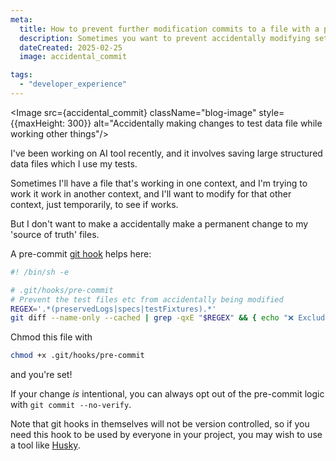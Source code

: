 ```yaml
---
meta:
  title: How to prevent further modification commits to a file with a pre-commit hook
  description: Sometimes you want to prevent accidentally modifying sets of test fixtures etc. Use this simple pre-commit hook to prevent it. 
  dateCreated: 2025-02-25
  image: accidental_commit

tags:  
  - "developer_experience"
---
```



<Image src={accidental_commit} className="blog-image" style={{maxHeight: 300}} alt="Accidentally making changes to test data file while working other things"/>

I've been working on AI tool recently, and it involves saving large structured data files which I use my tests. 

Sometimes I'll have a file that's working in one context, and I'm trying to work it work in another context, and I'll want to modify for that other context, just temporarily, to see if works. 

But I don't want to make a accidentally make a permanent change to my 'source of truth' files. 

A pre-commit [git hook](https://git-scm.com/book/ms/v2/Customizing-Git-Git-Hooks) helps here: 

```sh
#! /bin/sh -e

# .git/hooks/pre-commit
# Prevent the test files etc from accidentally being modified 
REGEX='.*(preservedLogs|specs|testFixtures).*'
git diff --name-only --cached | grep -qxE "$REGEX" && { echo "❌ Excluded file included in the commit:"; git diff --name-only --cached | grep -E "$REGEX"; exit 1; }
```

Chmod this file with

```sh
chmod +x .git/hooks/pre-commit
```

and you're set!

If your change _is_ intentional, you can always opt out of the pre-commit logic with `git commit --no-verify`.

Note that git hooks in themselves will not be version controlled, so if you need this hook to be used by everyone in your project, you may wish to use a tool like [Husky](https://typicode.github.io/husky/).


